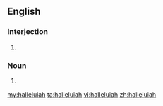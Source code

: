 ==English==

===Interjection===
{{en-interj}}

# {{alternative spelling of|hallelujah}}

===Noun===
{{en-noun}}

# {{alternative spelling of|hallelujah}}

[[my:halleluiah]]
[[ta:halleluiah]]
[[vi:halleluiah]]
[[zh:halleluiah]]